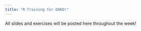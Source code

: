 ```yaml
---
title: "R Training for DARO!"
---
```


All slides and exercises will be posted here throughout the week!